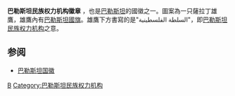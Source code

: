 {{merge to|巴勒斯坦國徽|time=2016-04-30T15:21:29+00:00}}

{{Infobox coat of arms
|name             = 巴勒斯坦民族权力机构徽章
|image            = Coat of arms of the Palestinian National Authority.svg
|image_width      = 100 
|middle           = 
|middle_width     = 
|middle_caption   = 
|armiger          = {{PSE}}
|year_adopted     = 1994年
|crest            =  [[萨拉丁之鹰|萨拉丁之鹰]]、[[巴勒斯坦国国旗|巴勒斯坦国国旗]]盾牌
|shield           = 
|supporters       = 鹰抓抓住弯匾，匾额上用巴勒斯坦国的官方语言阿拉伯语库法体书写通称国名：“巴勒斯坦”（阿拉伯语：فلسطين‎，转写：Filasṭīn）。
|other_elements   = 巴勒斯坦国的政府旗上有国徽图案，具体为国徽下加一对阿拉伯式弯刀镶于国旗黑条左上方。
|motto            ={{lang-ar|'''السلطة الوطنية الفلسطينية'''}}，{{lang-en|'''Palestinian National Authority'''}}，簡稱'''PNA'''
|earlier_versions = 
|use              = 
}}
'''巴勒斯坦民族权力机构徽章''' ，也是[[巴勒斯坦|巴勒斯坦]]的國徽之一。圖案為一只薩拉丁雄鷹，雄鷹內有[[巴勒斯坦國旗|巴勒斯坦國旗]]。雄鷹下方書寫的是"السلطة الفلسطينية"，即[[巴勒斯坦民族权力机构|巴勒斯坦民族权力机构]]之意。

== 参阅 ==
* [[巴勒斯坦国徽|巴勒斯坦国徽]]

{{亚洲题目|國徽}}

[[Category:国徽|B]]
[[Category:巴勒斯坦民族权力机构|Category:巴勒斯坦民族权力机构]]